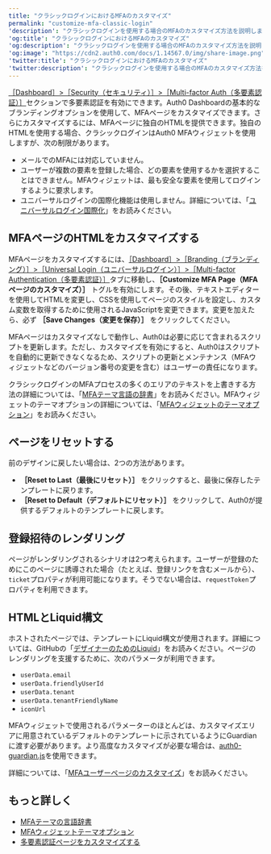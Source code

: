 ```yaml
---
title: "クラシックログインにおけるMFAのカスタマイズ"
permalink: "customize-mfa-classic-login"
'description': "クラシックログインを使用する場合のMFAのカスタマイズ方法を説明します。"
'og:title': "クラシックログインにおけるMFAのカスタマイズ"
'og:description': "クラシックログインを使用する場合のMFAのカスタマイズ方法を説明します。"
'og:image': "https://cdn2.auth0.com/docs/1.14567.0/img/share-image.png"
'twitter:title': "クラシックログインにおけるMFAのカスタマイズ"
'twitter:description': "クラシックログインを使用する場合のMFAのカスタマイズ方法を説明します。"
---
```


[［Dashboard］>［Security（セキュリティ）］>［Multi-factor Auth（多要素認証）］](https://manage.auth0.com/#/security/mfa)セクションで多要素認証を有効にできます。<Tooltip data-tooltip-id="react-containers-DefinitionTooltip-0" href="/docs/ja-jp/glossary?term=auth0-dashboard" tip="Auth0 Dashboard: サービスを構成するためのAuth0の主製品。" cta="用語集の表示">Auth0 Dashboard</Tooltip>の基本的なブランディングオプションを使用して、<Tooltip data-tooltip-id="react-containers-DefinitionTooltip-0" href="/docs/ja-jp/glossary?term=multifactor-authentication" tip="多要素認証（MFA）: ユーザー名とパスワードに加えて、SMS経由のコードなどの要素を使用するユーザー認証プロセス。" cta="用語集の表示">MFA</Tooltip>ページをカスタマイズできます。さらにカスタマイズするには、MFAページに独自のHTMLを提供できます。独自のHTMLを使用する場合、クラシックログインはAuth0 MFAウィジェットを使用しますが、次の制限があります。

* メールでのMFAには対応していません。
* ユーザーが複数の要素を登録した場合、どの要素を使用するかを選択することはできません。MFAウィジェットは、最も安全な要素を使用してログインするように要求します。
* ユニバーサルログインの国際化機能は使用しません。詳細については、「[ユニバーサルログイン国際化](/docs/ja-jp/customize/internationalization-and-localization/universal-login-internationalization)」をお読みください。

## MFAページのHTMLをカスタマイズする

MFAページをカスタマイズするには、[［Dashboard］>［Branding（ブランディング）］>［Universal Login（ユニバーサルログイン）］>［Multi-factor Authentication（多要素認証）］](https://manage.auth0.com/#/mfa_page)タブに移動し、**［Customize MFA Page（MFAページのカスタマイズ）］** トグルを有効にします。その後、テキストエディターを使用してHTMLを変更し、CSSを使用してページのスタイルを設定し、カスタム変数を取得するために使用されるJavaScriptを変更できます。変更を加えたら、必ず **［Save Changes（変更を保存）］** をクリックしてください。

MFAページはカスタマイズなしで動作し、Auth0は必要に応じて含まれるスクリプトを更新します。ただし、カスタマイズを有効にすると、Auth0はスクリプトを自動的に更新できなくなるため、スクリプトの更新とメンテナンス（MFAウィジェットなどのバージョン番号の変更を含む）はユーザーの責任になります。

クラシックログインのMFAプロセスの多くのエリアのテキストを上書きする方法の詳細については、「[MFAテーマ言語の辞書](/docs/ja-jp/secure/multi-factor-authentication/customize-mfa/mfa-theme-language-dictionary)」をお読みください。MFAウィジェットのテーマオプションの詳細については、「[MFAウィジェットのテーマオプション](/docs/ja-jp/secure/multi-factor-authentication/customize-mfa/mfa-widget-theme-options)」をお読みください。

## ページをリセットする

前のデザインに戻したい場合は、2つの方法があります。

* **［Reset to Last（最後にリセット）］** をクリックすると、最後に保存したテンプレートに戻ります。
* **［Reset to Default（デフォルトにリセット）］** をクリックして、Auth0が提供するデフォルトのテンプレートに戻します。

## 登録招待のレンダリング

ページがレンダリングされるシナリオは2つ考えられます。ユーザーが登録のためにこのページに誘導された場合（たとえば、登録リンクを含むメールから）、`ticket`プロパティが利用可能になります。そうでない場合は、`requestToken`プロパティを利用できます。

## HTMLとLiquid構文

ホストされたページでは、テンプレートにLiquid構文が使用されます。詳細については、GitHubの「[デザイナーのためのLiquid](https://github.com/Shopify/liquid/wiki/Liquid-for-Designers)」をお読みください。ページのレンダリングを支援するために、次のパラメータが利用できます。

* `userData.email`
* `userData.friendlyUserId`
* `userData.tenant`
* `userData.tenantFriendlyName`
* `iconUrl`

MFAウィジェットで使用されるパラメーターのほとんどは、カスタマイズエリアに用意されているデフォルトのテンプレートに示されているようにGuardianに渡す必要があります。より高度なカスタマイズが必要な場合は、[auth0-guardian.js](https://github.com/auth0/auth0-guardian.js/tree/master/example)を使用できます。

詳細については、「[MFAユーザーページのカスタマイズ](/docs/ja-jp/secure/multi-factor-authentication/customize-mfa)」をお読みください。

## もっと詳しく

* [MFAテーマの言語辞書](/docs/ja-jp/secure/multi-factor-authentication/customize-mfa/mfa-theme-language-dictionary)
* [MFAウィジェットテーマオプション](/docs/ja-jp/secure/multi-factor-authentication/customize-mfa/mfa-widget-theme-options)
* [多要素認証ページをカスタマイズする](/docs/ja-jp/secure/multi-factor-authentication/customize-mfa)